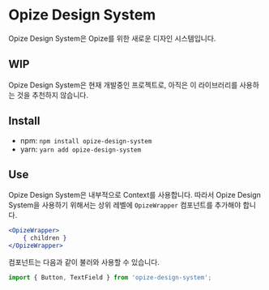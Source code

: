 
<Meta title="Opize Design System/Intro" />

# Opize Design System

Opize Design System은 Opize를 위한 새로운 디자인 시스템입니다.

## WIP

Opize Design System은 현재 개발중인 프로젝트로, 아직은 이 라이브러리를 사용하는 것을 추천하지 않습니다.


## Install

- npm: `npm install opize-design-system`
- yarn: `yarn add opize-design-system`


## Use

Opize Design System은 내부적으로 Context를 사용합니다. 따라서 Opize Design System을 사용하기 위해서는 상위 레벨에 `OpizeWrapper` 컴포넌트를 추가해야 합니다.

```jsx
<OpizeWrapper>
    { children }
</OpizeWrapper>
```

컴포넌트는 다음과 같이 불러와 사용할 수 있습니다.

```jsx
import { Button, TextField } from 'opize-design-system';
```